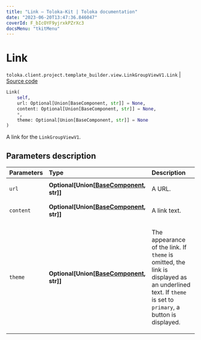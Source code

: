 ```yaml
---
title: "Link — Toloka-Kit | Toloka documentation"
date: "2023-06-20T13:47:36.846047"
coverId: F_bIcOYF9yjrxkPZrXc3
docsMenu: "tkitMenu"
---
```


# Link

`toloka.client.project.template_builder.view.LinkGroupViewV1.Link` | [Source code](https://github.com/Toloka/toloka-kit/blob/v1.2.0/src/client/project/template_builder/view.py#L342)

```python
Link(
    self,
    url: Optional[Union[BaseComponent, str]] = None,
    content: Optional[Union[BaseComponent, str]] = None,
    *,
    theme: Optional[Union[BaseComponent, str]] = None
)
```

A link for the `LinkGroupViewV1`.

## Parameters description

| Parameters | Type | Description |
| :----------| :----| :-----------|
`url`|**Optional\[Union\[[BaseComponent](/docs/toloka-kit/reference/toloka.client.project.template_builder.base.BaseComponent), str\]\]**|<p>A URL.</p>
`content`|**Optional\[Union\[[BaseComponent](/docs/toloka-kit/reference/toloka.client.project.template_builder.base.BaseComponent), str\]\]**|<p>A link text.</p>
`theme`|**Optional\[Union\[[BaseComponent](/docs/toloka-kit/reference/toloka.client.project.template_builder.base.BaseComponent), str\]\]**|<p>The appearance of the link. If `theme` is omitted, the link is displayed as an underlined text. If `theme` is set to `primary`, a button is displayed.</p>
